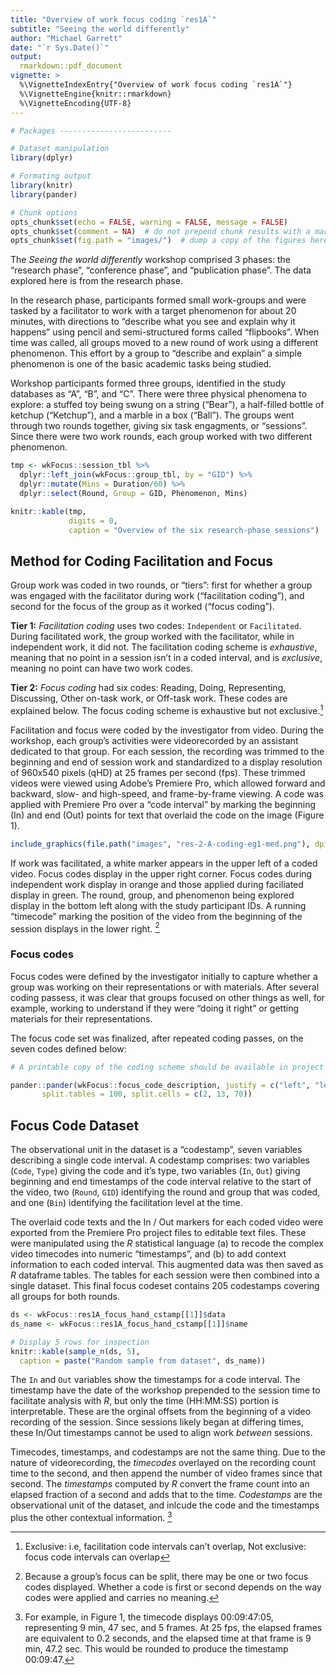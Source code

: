 ```yaml
---
title: "Overview of work focus coding `res1A`"
subtitle: "Seeing the world differently"
author: "Michael Garrett"
date: "`r Sys.Date()`"
output: 
  rmarkdown::pdf_document
vignette: >
  %\VignetteIndexEntry{"Overview of work focus coding `res1A`"}
  %\VignetteEngine{knitr::rmarkdown}
  %\VignetteEncoding{UTF-8}
---
```


```r

# Packages -------------------------

# Dataset manipulation
library(dplyr)

# Formating output
library(knitr)
library(pander)

# Chunk options
opts_chunk$set(echo = FALSE, warning = FALSE, message = FALSE)  
opts_chunk$set(comment = NA)  # do not prepend chunk results with a marker
opts_chunk$set(fig.path = "images/")  # dump a copy of the figures here

```

The _Seeing the world differently_ workshop comprised 3 phases: the "research phase", "conference phase", and "publication phase". The data explored here is from the research phase. 

In the research phase, participants formed small work-groups and were tasked by a facilitator to work with a target phenomenon for about 20 minutes, with directions to "describe what you see and explain why it happens" using pencil and semi-structured forms called "flipbooks". When time was called, all groups moved to a new round of work using a different phenomenon. This effort by a group to "describe and explain" a simple phenomenon is one of the basic academic tasks being studied.

Workshop participants formed three groups, identified in the study databases as "A", "B", and "C". There were three physical phenomena to explore: a stuffed toy being swung on a string ("Bear"), a half-filled bottle of ketchup ("Ketchup"), and a marble in a box ("Ball"). The groups went through two rounds together, giving six task engagments, or "sessions". Since there were two work rounds, each group worked with two different phenomenon.

```r

tmp <- wkFocus::session_tbl %>% 
  dplyr::left_join(wkFocus::group_tbl, by = "GID") %>% 
  dplyr::mutate(Mins = Duration/60) %>% 
  dplyr::select(Round, Group = GID, Phenomenon, Mins)

knitr::kable(tmp, 
             digits = 0,
             caption = "Overview of the six research-phase sessions")
```

## Method for Coding Facilitation and Focus

Group work was coded in two rounds, or "tiers": first for whether a group was engaged with the facilitator during work ("facilitation coding"), and second for the focus of the group as it worked ("focus coding"). 

**Tier 1:** _Facilitation coding_ uses two codes: `Independent` or `Facilitated`. During facilitated work, the group worked with the facilitator, while in independent work, it did not. The facilitation coding scheme is _exhaustive_, meaning that no point in a session isn't in a coded interval, and is  _exclusive_, meaning no point can have two work codes.

**Tier 2:** _Focus coding_ had six codes: Reading, Doing, Representing, Discussing, Other on-task work, or Off-task work. These codes are explained below. The focus coding scheme is exhaustive but not exclusive.^[Exclusive: i.e, facilitation code intervals can't overlap, Not exclusive: focus code intervals can overlap] 

Facilitation and focus were coded by the investigator from video. During the workshop, each group's activities were videorecorded by an assistant dedicated to that group. For each session, the recording was trimmed to the beginning and end of session work and standardized to a display resolution of 960x540 pixels (qHD) at 25 frames per second (fps). These trimmed videos were viewed using Adobe's Premiere Pro, which allowed forward and backward, slow- and high-speed, and frame-by-frame viewing. A code was applied with Premiere Pro over a "code interval" by marking the beginning (In) and end (Out) points for text that overlaid the code on the image (Figure 1). 

```r

include_graphics(file.path("images", "res-2-A-coding-eg1-med.png"), dpi = 150)

```

If work was facilitated, a white marker appears in the upper left of a coded video. Focus codes display in the upper right corner. Focus codes during independent work display in orange and those applied during faciliated display in green. The round, group, and phenomenon being explored display in the bottom left along with the study participant IDs. A running "timecode" marking the position of the video from the beginning of the session displays in the lower right. ^[Because a group's focus can be split, there may be one or two focus codes displayed. Whether a code is first or second depends on the way codes were applied and carries no meaning.]

### Focus codes

Focus codes were defined by the investigator initially to capture whether a group was working on their representations or with materials. After several coding passess, it was clear that groups focused on other things as well, for example, working to understand if they were "doing it right" or getting materials for their representations. 

The focus code set was finalized, after repeated coding passes, on the seven codes defined below:

```r

# A printable copy of the coding scheme should be available in project storage

pander::pander(wkFocus::focus_code_description, justify = c("left", "left", "left"), 
       split.tables = 100, split.cells = c(2, 13, 70))

```

## Focus Code Dataset

The observational unit in the dataset is a "codestamp", seven variables describing a single code interval. A codestamp comprises: two variables (`Code`, `Type`) giving the code and it's type, two variables (`In`, `Out`) giving beginning and end timestamps of the code interval relative to the start of the video, two (`Round`, `GID`) identifying the round and group that was coded, and one (`Bin`) identifying the facilitation level at the time. 

The overlaid code texts and the In / Out markers for each coded video were exported from the Premiere Pro project files to editable text files. These were manipulated using the _R_ statistical language (a) to recode the complex video timecodes into numeric "timestamps", and (b) to add context information to each coded interval. This augmented data was then saved as _R_ dataframe tables. The tables for each session were then combined into a single dataset. This final focus codeset contains 205 codestamps covering all groups for both rounds.

```r
ds <- wkFocus::res1A_focus_hand_cstamp[[1]]$data
ds_name <- wkFocus::res1A_focus_hand_cstamp[[1]]$name

# Display 5 rows for inspection
knitr::kable(sample_n(ds, 5), 
  caption = paste("Random sample from dataset", ds_name))

```

The `In` and `Out` variables show the timestamps for a code interval. The timestamp have the date of the workshop prepended to the session time to facilitate analysis with _R_, but only the time (HH:MM:SS) portion is interpretable. These are the orginal offsets from the beginning of a video recording of the session. Since sessions likely began at differing times, these In/Out timestamps cannot be used to align work _between_ sessions.

Timecodes, timestamps, and codestamps are not the same thing. Due to the nature of videorecording, the _timecodes_ overlayed on the recording count time to the second, and then append the number of video frames since that second. The _timestamps_ computed by _R_ convert the frame count into an elapsed fraction of a second and adds that to the time. _Codestamps_ are the observational unit of the dataset, and inlcude the code and the timestamps plus the other contextual information. ^[For example, in Figure 1, the timecode displays 00:09:47:05, representing 9 min, 47 sec, and 5 frames. At 25 fps, the elapsed frames are equivalent to 0.2 seconds, and the elapsed time at that frame is 9 min, 47.2 sec. This would be rounded to produce the timestamp 00:09:47.]
